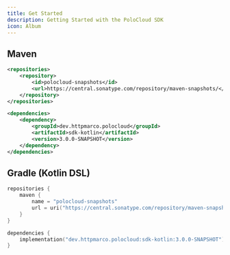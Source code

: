 ```yaml
---
title: Get Started
description: Getting Started with the PoloCloud SDK
icon: Album
---
```


## Maven
```xml
<repositories>
    <repository>
        <id>polocloud-snapshots</id>
        <url>https://central.sonatype.com/repository/maven-snapshots/</url>
    </repository>
</repositories>

<dependencies>
    <dependency>
        <groupId>dev.httpmarco.polocloud</groupId>
        <artifactId>sdk-kotlin</artifactId>
        <version>3.0.0-SNAPSHOT</version>
    </dependency>
</dependencies>
```

## Gradle (Kotlin DSL)
```kotlin
repositories {
    maven {
        name = "polocloud-snapshots"
        url = uri("https://central.sonatype.com/repository/maven-snapshots/")
    }
}

dependencies {
    implementation("dev.httpmarco.polocloud:sdk-kotlin:3.0.0-SNAPSHOT")
}
```